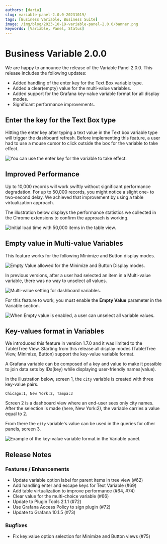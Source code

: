 ```yaml
---
authors: [daria]
slug: variable-panel-2.0.0-20231019/
tags: [Business Variable, Business Suite]
image: /img/blog/2023-10-19-variable-panel-2.0.0/banner.png
keywords: [Variable, Panel, Status]
---
```



# Business Variable 2.0.0

We are happy to announce the release of the Variable Panel 2.0.0. This release includes the following updates:

- Added handling of the enter key for the Text Box variable type.
- Added a clear(empty) value for the multi-value variables.
- Added support for the Grafana key-value variable format for all display modes.
- Significant performance improvements.

<Catalog date="October 18, 2023" />

<Shorts id="ghaFZ3ts3kk" title="Business Variable panel 2.0.0 for Grafana." />

## Enter the key for the Text Box type

Hitting the enter key after typing a text value in the Text box variable type will trigger the dashboard refresh. Before implementing this feature, a user had to use a mouse cursor to click outside the box for the variable to take effect.

<Image
  title="You can use the enter key for the variable to take effect."
  src="/img/blog/2023-10-19-variable-panel-2.0.0/enter.png"
/>

## Improved Performance

Up to 10,000 records will work swiftly without significant performance degradation. For up to 50,000 records, you might notice a slight one- to two-second delay. We achieved that improvement by using a table virtualization approach.

The illustration below displays the performance statistics we collected in the Chrome extensions to confirm the approach is working.

<Image
  title="Initial load time with 50,000 items in the table view."
  src="/img/blog/2023-10-19-variable-panel-2.0.0/performance.png"
/>

## Empty value in Multi-value Variables

This feature works for the following Minimize and Button display modes.

<Image
  title="Empty Value allowed for the Minimize and Button Display modes."
  src="/img/blog/2023-10-19-variable-panel-2.0.0/empty-value.png"
/>

In previous versions, after a user had selected an item in a Multi-value variable, there was no way to unselect all values.

<Image
  title="Multi-value setting for dashboard variables."
  src="/img/blog/2023-10-19-variable-panel-2.0.0/multi-value.png"
/>

For this feature to work, you must enable the <b>Empty Value</b> parameter in the Variable section.

<Image
  title="When Empty value is enabled, a user can unselect all variable values."
  src="/img/blog/2023-10-19-variable-panel-2.0.0/empty-all.png"
/>

## Key-values format in Variables

We introduced this feature in version 1.7.0 and it was limited to the Table/Tree View. Starting from this release all display modes (Table/Tree View, Minimize, Button) support the key-value variable format.

A Grafana variable can be composed of a key and value to make it possible to join data sets by IDs(key) while displaying user-friendly names(value).

In the illustration below, screen 1, the `city` variable is created with three key-value pairs.

```text
Chicago:1, New York:2, Tampa:3
```

Screen 2 is a dashboard view where an end-user sees only city names. After the selection is made (here, New York:2), the variable carries a value equal to 2.

From there the `city` variable's value can be used in the queries for other panels, screen 3.

<Image
  title="Example of the key-value variable format in the Variable panel."
  src="/img/blog/2023-10-19-variable-panel-2.0.0/key-value.png"
/>

<GettingStarted />

<Tutorial />

## Release Notes

### Features / Enhancements

- Update variable option label for parent items in tree view (#62)
- Add handling enter and escape keys for Text Variable (#69)
- Add table virtualization to improve performance (#64, #74)
- Clear value for the multi-choice variable (#66)
- Update to Plugin Tools 2.1.1 (#72)
- Use Grafana Access Policy to sign plugin (#72)
- Update to Grafana 10.1.5 (#73)

### Bugfixes

- Fix key:value option selection for Minimize and Button views (#75)

<Feedback />
